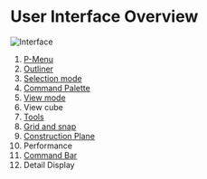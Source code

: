 # User Interface Overview

![Interface](/img/interface.png)

1. [P-Menu](./file-menu)
2. [Outliner](./outliner)
3. [Selection mode](./selection-mode)
4. [Command Palette](./command-palette)
5. [View mode](./view-mode)
6. View cube
7. [Tools](../tool)
8. [Grid and snap](./grid-and-snap)
9. [Construction Plane](./construction-plane)
10. Performance
11. [Command Bar](./command-bar)
12. Detail Display

















